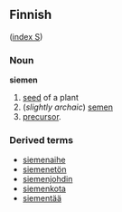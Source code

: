 ==Finnish==
([[Wiktionary:Finnish_index_s|index S]])

===Noun===
'''siemen'''

# [[seed]] of a plant
# (''slightly archaic'') [[semen]]
# [[precursor]].

===Derived terms===
*[[siemenaihe]]
*[[siemenetön]]
*[[siemenjohdin]]
*[[siemenkota]]
*[[siementää]]
